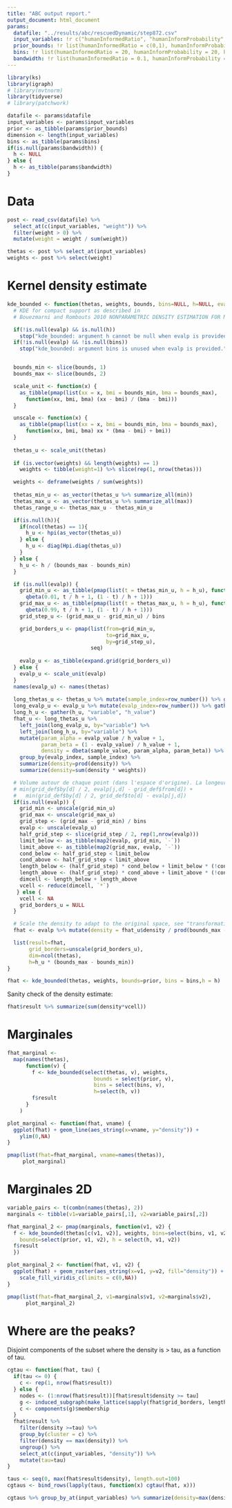 ```yaml
---
title: "ABC output report."
output_document: html_document
params:
  datafile: "../results/abc/rescuedDynamic/step872.csv"
  input_variables: !r c("humanInformedRatio", "humanInformProbability", "humanFollowProbability")
  prior_bounds: !r list(humanInformedRatio = c(0,1), humanInformProbability = c(0,1), humanFollowProbability = c(0,1))
  bins: !r list(humanInformedRatio = 20, humanInformProbability = 20, humanFollowProbability = 20)
  bandwidth: !r list(humanInformedRatio = 0.1, humanInformProbability = 0.1, humanFollowProbability = 0.1))
---
```


```r
library(ks)
library(igraph)
# library(mvtnorm)
library(tidyverse)
# library(patchwork)
```

```r
datafile <- params$datafile
input_variables <- params$input_variables
prior <- as_tibble(params$prior_bounds)
dimension <- length(input_variables)
bins <- as_tibble(params$bins)
if(is.null(params$bandwidth)) {
  h <- NULL
} else {
  h <- as_tibble(params$bandwidth)
}
```

# Data

```r
post <- read_csv(datafile) %>% 
  select_at(c(input_variables, "weight")) %>%
  filter(weight > 0) %>%
  mutate(weight = weight / sum(weight))

thetas <- post %>% select_at(input_variables)
weights <- post %>% select(weight)
```

# Kernel density estimate

```r
kde_bounded <- function(thetas, weights, bounds, bins=NULL, h=NULL, evalp = NULL) {
  # KDE for compact support as described in 
  # Bouezmarni and Rombouts 2010 NONPARAMETRIC DENSITY ESTIMATION FOR MULTIVARIATE BOUNDED DATA

  if(!is.null(evalp) && is.null(h))
    stop("kde_bounded: argument h cannot be null when evalp is provided.")
  if(!is.null(evalp) && !is.null(bins))
    stop("kde_bounded: argument bins is unused when evalp is provided.")


  bounds_min <- slice(bounds, 1)
  bounds_max <- slice(bounds, 2)

  scale_unit <- function(x) {
    as_tibble(pmap(list(xx = x, bmi = bounds_min, bma = bounds_max), 
      function(xx, bmi, bma) (xx - bmi) / (bma - bmi)))
  }

  unscale <- function(x) {
    as_tibble(pmap(list(xx = x, bmi = bounds_min, bma = bounds_max),
      function(xx, bmi, bma) xx * (bma - bmi) + bmi))
  }
  
  thetas_u <- scale_unit(thetas)
   
  if (is.vector(weights) && length(weights) == 1) 
    weights <- tibble(weight=1) %>% slice(rep(1, nrow(thetas)))

  weights <- deframe(weights / sum(weights))
 
  thetas_min_u <- as_vector(thetas_u %>% summarize_all(min))
  thetas_max_u <- as_vector(thetas_u %>% summarize_all(max))
  thetas_range_u <- thetas_max_u - thetas_min_u

  if(is.null(h)){
    if(ncol(thetas) == 1){
      h_u <- hpi(as_vector(thetas_u))
    } else {
      h_u <- diag(Hpi.diag(thetas_u))
    }
  } else {
    h_u <- h / (bounds_max - bounds_min)
  }

  if (is.null(evalp)) {
    grid_min_u <- as_tibble(pmap(list(t = thetas_min_u, h = h_u), function(t, h)
      qbeta(0.01, t / h + 1, (1 - t) / h + 1)))
    grid_max_u <- as_tibble(pmap(list(t = thetas_max_u, h = h_u), function(t, h)
      qbeta(0.99, t / h + 1, (1 - t) / h + 1)))
    grid_step_u <- (grid_max_u - grid_min_u) / bins

    grid_borders_u <- pmap(list(from=grid_min_u,
                                to=grid_max_u,
                                by=grid_step_u), 
                           seq)
    
    evalp_u <- as_tibble(expand.grid(grid_borders_u))
  } else {
    evalp_u <- scale_unit(evalp)
  }
  names(evalp_u) <- names(thetas)
  
  long_thetas_u <- thetas_u %>% mutate(sample_index=row_number()) %>% gather("variable", "sample_value", -sample_index)
  long_evalp_u <- evalp_u %>% mutate(evalp_index=row_number()) %>% gather("variable", "evalp_value", -evalp_index)
  long_h_u <- gather(h_u, "variable", "h_value")
  fhat_u <- long_thetas_u %>% 
    left_join(long_evalp_u, by="variable") %>% 
    left_join(long_h_u, by="variable") %>%
    mutate(param_alpha = evalp_value / h_value + 1,
           param_beta = (1 - evalp_value) / h_value + 1,
           density = dbeta(sample_value, param_alpha, param_beta)) %>%
    group_by(evalp_index, sample_index) %>%
    summarize(density=prod(density)) %>%
    summarize(density=sum(density * weights))

  # Volume autour de chaque point (dans l'espace d'origine). La longeur de la cellule j pour la dimension d est donnée par 
  # min(grid_def$by[d] / 2, evalp[j,d] - grid_def$from[d]) + 
  #   min(grid_def$by[d] / 2, grid_def$to[d] - evalp[j,d])
  if(is.null(evalp)) {
    grid_min <- unscale(grid_min_u)
    grid_max <- unscale(grid_max_u)
    grid_step <- (grid_max - grid_min) / bins
    evalp <- unscale(evalp_u)
    half_grid_step <- slice(grid_step / 2, rep(1,nrow(evalp)))
    limit_below <- as_tibble(map2(evalp, grid_min, `-`))
    limit_above <- as_tibble(map2(grid_max, evalp, `-`)) 
    cond_below <- half_grid_step < limit_below
    cond_above <- half_grid_step < limit_above
    length_below <- (half_grid_step) * cond_below + limit_below * (!cond_below)
    length_above <- (half_grid_step) * cond_above + limit_above * (!cond_above)
    dimcell <- length_below + length_above
    vcell <- reduce(dimcell, `*`)
   } else {
    vcell <- NA
    grid_borders_u = NULL
  }

  # Scale the density to adapt to the original space, see "transformation of random variables".
  fhat <- evalp %>% mutate(density = fhat_u$density / prod(bounds_max - bounds_min), vcell = vcell)

  list(result=fhat, 
       grid_borders=unscale(grid_borders_u),
       dim=ncol(thetas),
       h=h_u * (bounds_max - bounds_min))
}
```

```r
fhat <- kde_bounded(thetas, weights, bounds=prior, bins = bins,h = h)
```

Sanity check of the density estimate:

```r
fhat$result %>% summarize(sum(density*vcell)) 
```


# Marginales

```r
fhat_marginal <- 
  map(names(thetas), 
      function(v) {
        f <- kde_bounded(select(thetas, v), weights, 
                            bounds = select(prior, v), 
                            bins = select(bins, v), 
                            h=select(h, v))
        f$result
      }
    )

plot_marginal <- function(fhat, vname) {
  ggplot(fhat) + geom_line(aes_string(x=vname, y="density")) +
    ylim(0,NA)
}

pmap(list(fhat=fhat_marginal, vname=names(thetas)),
     plot_marginal)
```


# Marginales 2D

```r
variable_pairs <- t(combn(names(thetas), 2))
marginals <- tibble(v1=variable_pairs[,1], v2=variable_pairs[,2])

fhat_marginal_2 <- pmap(marginals, function(v1, v2) {
  f <- kde_bounded(thetas[c(v1, v2)], weights, bins=select(bins, v1, v2), 
    bounds=select(prior, v1, v2), h = select(h, v1, v2))
  f$result
  })

plot_marginal_2 <- function(fhat, v1, v2) {
  ggplot(fhat) + geom_raster(aes_string(x=v1, y=v2, fill="density")) +
    scale_fill_viridis_c(limits = c(0,NA))
}

pmap(list(fhat=fhat_marginal_2, v1=marginals$v1, v2=marginals$v2),
      plot_marginal_2)
```


# Where are the peaks?

Disjoint components of the subset where the density is > tau, as a function of tau.

```r
cgtau <- function(fhat, tau) {
  if(tau <= 0) {
    c <- rep(1, nrow(fhat$result))
  } else {
    nodes <- (1:nrow(fhat$result))[fhat$result$density >= tau]
    g <- induced_subgraph(make_lattice(sapply(fhat$grid_borders, length)), nodes)
    c <- components(g)$membership
  }
  fhat$result %>% 
    filter(density >=tau) %>% 
    group_by(cluster = c) %>%
    filter(density == max(density)) %>%
    ungroup() %>%
    select_at(c(input_variables, "density")) %>%
    mutate(tau=tau)
}

taus <- seq(0, max(fhat$result$density), length.out=100)
cgtaus <- bind_rows(lapply(taus, function(x) cgtau(fhat, x)))

cgtaus %>% group_by_at(input_variables) %>% summarize(density=max(density)) %>% ungroup() %>% arrange(desc(density)) 
```

